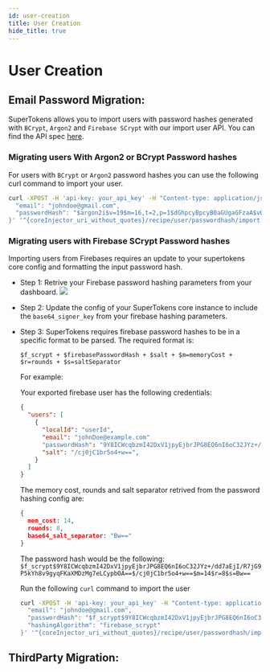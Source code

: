 ```yaml
---
id: user-creation
title: User Creation
hide_title: true
---
```



# User Creation

<CoreInjector>

## Email Password Migration:

SuperTokens allows you to import users with password hashes generated with `BCrypt`, `Argon2` and `Firebase SCrypt` with our import user API.
You can find the API spec [here](https://app.swaggerhub.com/apis/supertokens/CDI/2.16.0#/EmailPassword%20Recipe/userImport).

### Migrating users With Argon2 or BCrypt Password hashes

For users with `BCrypt` or `Argon2` password hashes you can use the following curl command to import your user.

```bash
curl -XPOST -H 'api-key: your_api_key' -H "Content-type: application/json" -d '{ 
  "email": "johndoe@gmail.com",
  "passwordHash": "$argon2i$v=19$m=16,t=2,p=1$dGhpcyBpcyB0aGUgaGFzaA$vONQ4YH3m0WFSN3sCoMZ+g",
}' '^{coreInjector_uri_without_quotes}/recipe/user/passwordhash/import'
```

### Migrating users with Firebase SCrypt Password hashes

Importing users from Firebases requires an update to your supertokens core config and formatting the input password hash.

- Step 1: Retrive your Firebase password hashing parameters from your dashboard.
  <img src="/img/migration/firebase_password_hashing_params.png" />
- Step 2: Update the config of your SuperTokens core instance to include the `base64_signer_key` from your firebase hashing parameters.
- Step 3: SuperTokens requires firebase password hashes to be in a specific format to be parsed.
   The required format is:
   
  `$f_scrypt + $firebasePasswordHash + $salt + $m=memoryCost + $r=rounds + $s=saltSeparator`

  For example:

  Your exported firebase user has the following credentials:
  ```json
  {
    "users": [
      {
        "localId": "userId",
        "email": "johnDoe@example.com"
        "passwordHash": "9Y8ICWcqbzmI42DxV1jpyEjbrJPG8EQ6nI6oC32JYz+/dd7aEjI/R7jG9P5kYh8v9gyqFKaXMDzMg7eLCypbOA==",
        "salt": "/cj0jC1br5o4+w==",
      }
    ]
  }
  ```

  The memory cost, rounds and salt separator retrived from the password hashing config are:
  ```json
  {
    mem_cost: 14,
    rounds: 8,
    base64_salt_separator: "Bw=="
  }
  ```
  
  The password hash would be the following: `$f_scrypt$9Y8ICWcqbzmI42DxV1jpyEjbrJPG8EQ6nI6oC32JYz+/dd7aEjI/R7jG9P5kYh8v9gyqFKaXMDzMg7eLCypbOA==$/cj0jC1br5o4+w==$m=14$r=8$s=Bw==`

  Run the following `curl` command to import the user

  ```bash
  curl -XPOST -H 'api-key: your_api_key' -H "Content-type: application/json" -d '{ 
    "email": "johndoe@gmail.com",
    "passwordHash": "$f_scrypt$9Y8ICWcqbzmI42DxV1jpyEjbrJPG8EQ6nI6oC32JYz+/dd7aEjI/R7jG9P5kYh8v9gyqFKaXMDzMg7eLCypbOA==$/cj0jC1br5o4+w==$m=14$r=8$s=Bw==",
    "hashingAlgorithm": "firebase_scrypt"
  }' '^{coreInjector_uri_without_quotes}/recipe/user/passwordhash/import'
  ```
  
## ThirdParty Migration:

</CoreInjector>